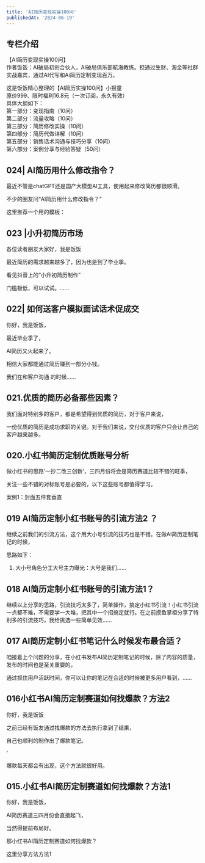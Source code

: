 ```yaml
---
title: 'AI简历变现实操100问'
publishedAt: '2024-06-19'
---
```


## 专栏介绍

【AI简历变现实操100问】  
作者饭饭：AI破局初创合伙人，AI破局俱乐部航海教练。担通过生财、淘金等社群实战嘉宾，通过AI代写和Ai简历定制变现百万。  
  
这是饭饭精心整理的【AI简历实操100问】小报童  
原价999、限时福利16.8元（一次订阅，永久有效）  
具体大纲如下：  
第一部分：变现指南（10问）  
第二部分：流量攻略（10问）  
第三部分：简历修改实操（10问）  
第四部分：简历代做详解（10问）  
第五部分：销售话术沟通与技巧分享（10问）  
第六部分：案例分享与经验答疑（50问）

## 024| AI简历用什么修改指令？
最近不管是chatGPT还是国产大模型AI工具，使用起来修改简历都很顺滑。

不少的圈友问“AI简历用什么修改指令？”

这里推荐一个用的模板：



## 023 |小升初简历市场
各位读者朋友大家好，我是饭饭

最近简历的需求越来越多了，因为也是到了毕业季。

看见抖音上的“小升初简历制作”

门槛极低，可以试试。......

## 022| 如何送客户模拟面试话术促成交
你好，我是饭饭，

最近毕业季了，

AI简历又火起来了。

相信大家都能通过简历赚到一部分小钱。

我们在和客户沟通 的时候......

## 021.优质的简历必备那些因素？
我们面对特别多的客户，都是希望得到优质的简历，对于客户来说，

一份优质的简历是成功求职的关键。对于我们来说，交付优质的客户只会让自己的客户越来越多。



## 020.小红书简历定制优质账号分析
做小红书的思路‘一抄二改三创新’，三四月份将会是简历赛道比较不错的旺季，

关注一些不错的对标账号是必要的，以下这些账号都值得学习。

案例1：封面五件套垂直

## 019 AI简历定制小红书账号的引流方法2 ？
继续之前我们的引流方法，这个用大小号引流的技巧也是不错。在做AI简历定制笔记的时候，

思路如下：

1. 大小号角色分工大号主力曝光：大号是我们......

## 018 AI简历定制小红书账号的引流方法1？
继续以上分享的思路，引流技巧太多了，简单操作，搞定小红书引流！小红书引流一点都不难，不需要学一大堆，把其中一个招搞定就行。在之前摸鱼掌柜分享了特别多的引流技巧，我给挑选一些简单见效......

## 017 AI简历定制小红书笔记什么时候发布最合适？
咱接着上个问题的分享，在小红书发布AI简历定制笔记的时候，除了内容的质量，发布的时间也是至关重要的。

通过抓住用户活跃时间，你可以让你的笔记在合适的时候被更多用户看到，......

## 016小红书AI简历定制赛道如何找爆款？方法2
你好，我是饭饭

之前已经有饭友通过找爆款的方法去执行拿到了结果，

自己也顺利的制作出了爆款笔记。

‘

爆款每天都会有出现，这个方法就很好用。

## 015.小红书AI简历定制赛道如何找爆款？方法1
你好，我是饭饭，

AI简历赛道三四月份会直接起飞，

当然得提前布局好。

那小红书AI简历定制赛道如何找爆款？

这里分享方法方法1

